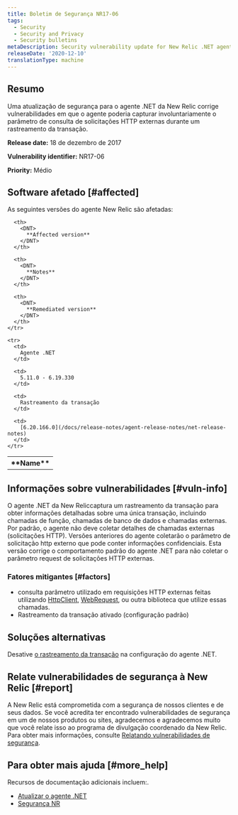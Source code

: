 ```yaml
---
title: Boletim de Segurança NR17-06
tags:
  - Security
  - Security and Privacy
  - Security bulletins
metaDescription: Security vulnerability update for New Relic .NET agent.
releaseDate: '2020-12-10'
translationType: machine
---
```


## Resumo

Uma atualização de segurança para o agente .NET da New Relic corrige vulnerabilidades em que o agente poderia capturar involuntariamente o parâmetro de consulta de solicitações HTTP externas durante um rastreamento da transação.

<DNT>**Release date:**</DNT> 18 de dezembro de 2017

<DNT>**Vulnerability identifier:**</DNT> NR17-06

<DNT>**Priority:**</DNT> Médio

## Software afetado [#affected]

As seguintes versões do agente New Relic são afetadas:

<table>
  <tbody>
    <tr>
      <th>
        <DNT>
          **Name**
        </DNT>
      </th>

      <th>
        <DNT>
          **Affected version**
        </DNT>
      </th>

      <th>
        <DNT>
          **Notes**
        </DNT>
      </th>

      <th>
        <DNT>
          **Remediated version**
        </DNT>
      </th>
    </tr>

    <tr>
      <td>
        Agente .NET
      </td>

      <td>
        5.11.0 - 6.19.330
      </td>

      <td>
        Rastreamento da transação
      </td>

      <td>
        [6.20.166.0](/docs/release-notes/agent-release-notes/net-release-notes)
      </td>
    </tr>
  </tbody>
</table>

## Informações sobre vulnerabilidades [#vuln-info]

O agente .NET da New Reliccaptura um rastreamento da transação para obter informações detalhadas sobre uma única transação, incluindo chamadas de função, chamadas de banco de dados e chamadas externas. Por padrão, o agente não deve coletar detalhes de chamadas externas (solicitações HTTP). Versões anteriores do agente coletarão o parâmetro de solicitação http externo que pode conter informações confidenciais. Esta versão corrige o comportamento padrão do agente .NET para não coletar o parâmetro request de solicitações HTTP externas.

### Fatores mitigantes [#factors]

* consulta parâmetro utilizado em requisições HTTP externas feitas utilizando [HttpClient](https://msdn.microsoft.com/en-us/library/system.net.http.httpclient.aspx), [WebRequest](https://msdn.microsoft.com/en-us/library/system.net.webrequest.aspx), ou outra biblioteca que utilize essas chamadas.
* Rastreamento da transação ativado (configuração padrão)

## Soluções alternativas

Desative [o rastreamento da transação](/docs/agents/net-agent/configuration/net-agent-configuration#transaction_tracer) na configuração do agente .NET.

## Relate vulnerabilidades de segurança à New Relic [#report]

A New Relic está comprometida com a segurança de nossos clientes e de seus dados. Se você acredita ter encontrado vulnerabilidades de segurança em um de nossos produtos ou sites, agradecemos e agradecemos muito que você relate isso ao programa de divulgação coordenado da New Relic. Para obter mais informações, consulte [Relatando vulnerabilidades de segurança](/docs/security/new-relic-security/data-privacy/reporting-security-vulnerabilities).

## Para obter mais ajuda [#more_help]

Recursos de documentação adicionais incluem:.

* [Atualizar o agente .NET](/docs/agents/net-agent/installation/update-net-agent)
* [Segurança NR](https://newrelic.com/security)